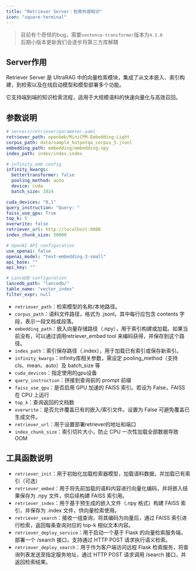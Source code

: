 ```yaml
---
title: "Retriever Server：检索外部知识"
icon: "square-terminal"
---
```


> 目前有个奇怪的bug，需要`sentence-transformer`版本为`4.1.0`
> \
> 后期小版本更新我们会逐步将第三方库解耦

## Server作用

Retriever Server 是 UltraRAG 中的向量检索模块，集成了从文本嵌入、索引构建，到检索以及在线启动模型和模型部署多个功能。

它支持端到端的知识检索流程，适用于大规模语料的快速向量化与高效召回。

## 参数说明

```yaml
# servers/retriever/parameter.yaml
retriever_path: openbmb/MiniCPM-Embedding-Light
corpus_path: data/sample_hotpotqa_corpus_5.jsonl
embedding_path: embedding/embedding.npy
index_path: index/index.index

# infinity_emb config
infinity_kwargs:
  bettertransformer: false
  pooling_method: auto
  device: cuda
  batch_size: 1024

cuda_devices: "0,1"
query_instruction: "Query: "
faiss_use_gpu: True
top_k: 5
overwrite: false
retriever_url: http://localhost:8080
index_chunk_size: 50000

# OpenAI API configuration
use_openai: false
openai_model: "text-embedding-3-small"
api_base: ""
api_key: ""

# LanceDB configuration
lancedb_path: "lancedb/"
table_name: "vector_index"
filter_expr: null
```

- `retriever_path`：检索模型的名称/本地路径。
- `corpus_path`：语料文件路径，格式为 .jsonl，其中每行应包含 contents 字段，表示一段文档或段落。
- `embedding_path`：嵌入向量存储路径（.npy），用于索引构建或加载。如果当前没有，可以通过调用retriever_embed tool 来编码获得，并保存到这个路径。
- `index_path`：索引保存路径（.index），用于加载已有索引或保存新索引。
- `infinity_kwargs`：infinity库相关参数，需设定 pooling_method（支持 cls、mean、auto）及 batch_size 等
- `cuda_devices`：指定使用的gpu设备
- `query_instruction`：拼接到查询前的 prompt 前缀
- `faiss_use_gpu`：是否启用 GPU 加速的 FAISS 索引。若设为 False，FAISS 在 CPU 上运行
- `top_k`：查询返回的文档数
- `overwrite`：是否允许覆盖已有的嵌入/索引文件。设置为 False 可避免覆盖已生成文件。
- `retriever_url`：用于设置部署retriever的地址和端口
- `index_chunk_size`：索引切片大小，防止 CPU 一次性加载全部数据导致 OOM

## 工具函数说明

- `retriever_init`：用于初始化加载检索器模型，加载语料数据，并加载已有索引（可选）
- `retriever_embed`：用于将先前加载的语料内容进行向量化编码，并将嵌入结果保存为 .npy 文件，供后续构建 FAISS 索引用。
- `retriever_index`：用于基于预生成的嵌入文件（.npy 格式）构建 FAISS 索引，并保存为 .index 文件，供向量检索使用。
- `retriever_search`：接收一组查询，将其编码为向量后，通过 FAISS 索引进行检索，返回每条查询对应的 top-k 相似文本内容。
- `retriever_deploy_service`：用于启动一个基于 Flask 的向量检索服务端，部署一个 /search 接口，支持通过 HTTP POST 请求执行语义检索。
- `retriever_deploy_search`：用于作为客户端访问远程 Flask 检索服务，将查询列表发送至指定服务地址，通过 HTTP POST 请求调用 /search 接口，并返回检索结果。